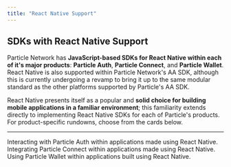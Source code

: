 ```yaml
---
title: "React Native Support"
---
```


## SDKs with React Native Support

Particle Network has **JavaScript-based SDKs for React Native within each of it's major products**: **Particle Auth**, **Particle Connect**, and **Particle Wallet**. React Native is also supported within Particle Network's AA SDK, although this is currently undergoing a revamp to bring it up to the same modular standard as the other platforms supported by Particle's AA SDK. 

React Native presents itself as a popular and **solid choice for building mobile applications in a familiar environment**; this familiarity extends directly to implementing React Native SDKs for each of Particle's products. For product-specific rundowns, choose from the cards below.

***

<CardGroup cols={3}>
  <Card title="Particle Auth" href="/api-reference/auth/mobile-sdks/react">
    Interacting with Particle Auth within applications made using React Native.
  </Card>
  <Card title="Particle Connect" href="/api-reference/connect/mobile/react">
    Integrating Particle Connect within applications made using React Native.
  </Card>
   <Card title="Particle Wallet" href="/api-reference/wallet/mobile/react">
    Using Particle Wallet within applications built using React Native.
  </Card>
</CardGroup>
